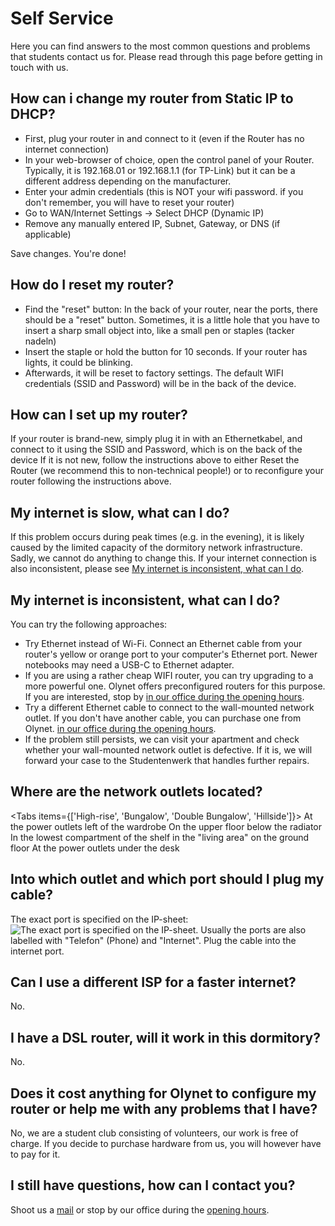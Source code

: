 
# Self Service

Here you can find answers to the most common questions and problems that
students contact us for. Please read through this page before getting in touch with us.

## How can i change my router from Static IP to DHCP?

- First, plug your router in and connect to it (even if the Router has no internet connection)
- In your web-browser of choice, open the control panel of your Router. Typically, it is 192.168.01 or 192.168.1.1 (for TP-Link) but it can be a different address depending on the manufacturer.
- Enter your admin credentials (this is NOT your wifi password. if you don't remember, you will have to reset your router)
- Go to WAN/Internet Settings -> Select DHCP (Dynamic IP)
- Remove any manually entered IP, Subnet, Gateway, or DNS (if applicable)

Save changes. You're done!

## How do I reset my router?

- Find the "reset" button: In the back of your router, near the ports, there should be a "reset" button. Sometimes, it is a little hole that you have to insert a sharp small object into, like a small pen or staples (tacker nadeln)
- Insert the staple or hold the button for 10 seconds. If your router has lights, it could be blinking.
- Afterwards, it will be reset to factory settings. The default WIFI credentials (SSID and Password) will be in the back of the device.

## How can I set up my router?

If your router is brand-new, simply plug it in with an Ethernetkabel, and connect to it using the SSID and Password, which is on the back of the device
If it is not new, follow the instructions above to either Reset the Router (we recommend this to non-technical people!) or to reconfigure your router following the instructions above. 

## My internet is slow, what can I do?

If this problem occurs during peak times (e.g. in the evening),
it is likely caused by the limited capacity of the dormitory network infrastructure.
Sadly, we cannot do anything to change this. If your internet connection is also
inconsistent, please see [My internet is inconsistent, what can I do](#my-internet-is-inconsistent-what-can-i-do).

## My internet is inconsistent, what can I do?

You can try the following approaches:

- Try Ethernet instead of Wi-Fi. Connect an Ethernet cable from your router's yellow or orange port to your  computer's Ethernet port. 
  Newer notebooks may   need a USB-C to Ethernet adapter.
- If you are using a rather cheap WIFI router, you can try upgrading to a more powerful one.
  Olynet offers preconfigured routers for this purpose. If you are interested, stop by
  [in our office during the opening hours](/#opening-hours).
- Try a different Ethernet cable to connect to the wall-mounted network outlet. If you don't have another cable, you   can purchase one from Olynet.
  [in our office during the opening hours](/#opening-hours).
- If the problem still persists, we can visit your apartment and check whether your
  wall-mounted network outlet is defective. If it is, we will forward your case to the
  Studentenwerk that handles further repairs.

## Where are the network outlets located?

<Tabs items={['High-rise', 'Bungalow', 'Double Bungalow', 'Hillside']}>
  <Tab>
    At the power outlets left of the wardrobe
  </Tab>
  <Tab>
    On the upper floor below the radiator
  </Tab>
  <Tab>
    In the lowest compartment of the shelf in the "living area" on the ground floor
  </Tab>
  <Tab>
    At the power outlets under the desk
  </Tab>
</Tabs>

## Into which outlet and which port should I plug my cable?

The exact port is specified on the IP-sheet:
![The exact port is specified on the IP-sheet.](../public/Dose.png)
Usually the ports are also labelled with "Telefon" (Phone) and "Internet". Plug the
cable into the internet port.

## Can I use a different ISP for a faster internet?

No.

## I have a DSL router, will it work in this dormitory?

No.

## Does it cost anything for Olynet to configure my router or help me with any problems that I have?

No, we are a student club consisting of volunteers, our work is free of charge. If you decide to
purchase hardware from us, you will however have to pay for it.

## I still have questions, how can I contact you?

Shoot us a [mail](mailto:office@olynet.club) or stop by our office during the [opening hours](/#opening-hours).
